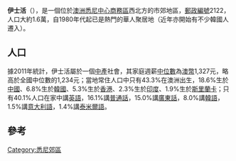 {{Infobox Australian place | type = suburb
| name     = 伊士活
| city     = 悉尼
| state    = NSW
| image    = Eastwood fountain.JPG
| caption  = 羅街購物中心（Rowe Street Mall）的露天噴泉
| lga      =[[萊德市|萊德市]]<br>[[帕拉瑪塔市|帕拉瑪塔市]]<br>[[康士比郡|康士比郡]]
| postcode = 2122
| pop      = 16,193 | pop_year = 2011
| pop_footnotes = <ref name=Census2011>{{Census 2011 AUS|id=SSC10787|name=Eastwood (State Suburb)|accessdate=2 May 2013|quick=on}}</ref>
| area     =
| stategov = {{link-en|艾坪選區|Electoral district of Epping}}<br>{{link-en|萊德選區|Electoral district of Ryde}}
| fedgov   = [[本尼朗_(澳大利亞國會選區)|本尼朗]]
| near-nw  = {{link-en|卡林福德|Carlingford, New South Wales}}
| near-n   = [[艾坪|艾坪]]
| near-ne  = [[馬斯菲爾德|馬斯菲爾德]]
| near-w   = {{link-en|登打士谷|Dundas Valley, New South Wales}}
| near-e   = {{link-en|丹尼斯頓東|Denistone East, New South Wales}}<br />[[賴德_(新南威爾斯)|萊德]]
| near-sw  = {{link-en|厄明頓|Ermington, New South Wales}}<br /> {{link-en|西萊德|West Ryde, New South Wales}}
| near-s   = {{link-en|丹尼斯頓西|Denistone West, New South Wales}}
| near-se  = {{link-en|丹尼斯頓|Denistone, New South Wales}}
| dist1    = 17
| dir1     = 西北
| location1= [[悉尼中心商務區|悉尼中心商務區]]
|coordinates={{coord|33.790362|S|151.081731|E|format=dms|region:AU_type:city|display=inline,title}}
}}
'''伊士活'''（{{lang-en|Eastwood}}），是一個位於[[澳洲|澳洲]][[悉尼中心商務區|悉尼中心商務區]]西北方{{convert|17|km}}的市郊地區，[[澳洲郵政編號|郵政編號]]2122，人口大約1.6萬，自1980年代起已是熱門的華人聚居地（近年亦開始有不少韓國人遷入）。

==人口==
據2011年統計，伊士活屬於一個[[中產|中產]]社會，其家庭週薪[[中位數|中位數]]為[[澳幣|澳幣]]1,327元，略高於全國中位數的1,234元；當地常住人口中只有43.3%在澳洲出生，18.6%生於[[中國|中國]]、6.8%生於[[韓國|韓國]]、5.3%生於[[香港|香港]]、2.3%生於[[印度|印度]]、1.9%生於[[斯里蘭卡|斯里蘭卡]]；只有40.1%人口在家中講[[英語|英語]]，16.1%講[[普通話|普通話]]，15.0%講[[廣東話|廣東話]]，8.0%講[[韓語|韓語]]，1.5%講[[意大利語|意大利語]]，1.4%講[[泰米爾語|泰米爾語]]。

==參考==
{{reflist}}
[[Category:悉尼郊區|Category:悉尼郊區]]
